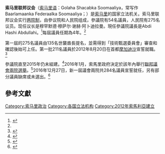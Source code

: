 {{Infobox legislature
 | name               = 索马里联邦议会
 | native_name        = Baarlamaanka Federaalka Soomaaliya<br/>البرلمان الاتحادي في الصومال
 | legislature        = 第十届索马里议会
 | coa_pic            = Coat of arms of Somalia.svg
 | coa_res            = 230px
 | coa-pic            = 
 | coa-res            = 
 | foundation         = {{Start date|1956|08|20|df=y}}
 | house_type         = 两院制
 | houses             = [[上议院|上议院]]（参议院）<br/>[[下议院|下议院]]（人民院）
 | website            = {{URL|www.parliament.gov.so}} 
 | leader1_type       = 议长
 | leader1            = 穆罕默德·穆萨尔·谢赫·阿卜迪拉曼
 | party1             = 
 | election1          = 
 | leader2_type       = 第一副议长
 | leader2            = 
 | party2             = 
 | election2          = 
 | leader3_type       = 第二副议长
 | leader3            = 
 | party3             = 
 | election3          = 
 | members            = 
 | political_groups1  = <!-- Per [[Template:Infobox_legislature|Template:Infobox legislature]], parameter reserved for "list of the political parties/groups represented in house1". -->
 | voting_system1     = [[间接选举|间接选举]][[多数决|多数人投票]]
 | last_election1     = [[2016年索马里议会选举|2016年]]
 | seats              = 275（人民院）<br />54（參議院）
 | next_election1     = 2021年
 | session_room       = 
 | session_res        = 2020年12月27日
 | meeting_place      = [[索马里|索马里]][[摩加迪沙|摩加迪沙]]
}}
'''索马里联邦议会'''（[[索马里语|索马里语]]：Golaha Shacabka Soomaaliya，常写作Baarlamaanka Federaalka Soomaaliya；{{lang-ar|البرلمان الاتحادي في الصومال}}）是[[索马里|索马里]]的国家立法机关。索马里联邦议会实行[[两院制|两院制]]，由參议院和人民院组成，參議院有54名議員，人民院有275名议员。现任议长是穆罕默德·穆萨尔·谢赫·阿卜迪拉曼。現任參議院議長是Abdi Hashi Abdullahi。<ref>{{cite web |url=https://www.somalia.gov.so/parliament/ |title=Parliament – The Official Somali Government Portal |accessdate=2021-05-01 |archive-date=2020-08-15 |archive-url=https://web.archive.org/web/20200815065639/https://www.somalia.gov.so/parliament/ |dead-url=no }}</ref>每屆議員任期為4年。<ref name=people20150608/>

第一屆的275名議員由135名世襲酋長提名，並需得到「技術甄選委員會」審查和確認後始可上任。第一批211名議員於2012年8月20日在首都[[摩加迪沙|摩加迪沙]]宣誓就職。<ref>{{Cite news|url=http://news.xinhuanet.com/world/2012-08/22/c_123614114.htm|title=潘基文欢迎索马里新联邦议会议员宣誓就职|publisher=新華網|date=2012-08-22|deadurl=yes|archiveurl=https://web.archive.org/web/20160914034546/http://news.xinhuanet.com/world/2012-08/22/c_123614114.htm|archivedate=2016-09-14|accessdate=2016-08-20}}</ref>

參議院直至2015年仍未組建。<ref name=people20150608>{{Cite web |url=http://expo.people.com.cn/n/2015/0608/c396828-27118915.html |title=索马里概况 |publisher=人民網 |date=2015-06-08 |access-date=2016-08-20 |archive-url=https://web.archive.org/web/20170305002039/http://expo.people.com.cn/n/2015/0608/c396828-27118915.html |archive-date=2017-03-05 |dead-url=yes }}</ref>2016年1月，索馬里政府決定於該年內舉行[[2016年索馬里議會選舉|聯邦議會兩院選舉]]。<ref>{{Cite news |url=http://news.xinhuanet.com/world/2016-01/29/c_1117937119.htm |title=联合国欢迎索马里今年成立两院制联邦议会 |publisher=新華網 |date=2016-01-29 |accessdate=2016-08-20 |archive-date=2017-03-05 |archive-url=https://web.archive.org/web/20170305130932/http://news.xinhuanet.com/world/2016-01/29/c_1117937119.htm |dead-url=no }}</ref>2016年12月27日，新一屆議會兩院共284名議員宣誓就任，另有部分議員缺席或未選出。<ref>{{cite news |url=https://www.rfi.fr/en/contenu/20161227-somalia-swears-new-mps-amid-vote-criticism |title=Somalia swears in new MPs amid vote criticism |website=RFI |date=2016-12-27 |accessdate=2021-05-01 |archive-date=2021-05-02 |archive-url=https://web.archive.org/web/20210502011422/https://www.rfi.fr/en/contenu/20161227-somalia-swears-new-mps-amid-vote-criticism |dead-url=no }}</ref>

==參考文獻==
{{Reflist}}

{{非洲题目|议会}}
{{國家上議院}}
[[Category:索马里政治|Category:索马里政治]]
[[Category:各国立法机构|Category:各国立法机构]]
[[Category:2012年索馬利亞建立|Category:2012年索馬利亞建立]]
